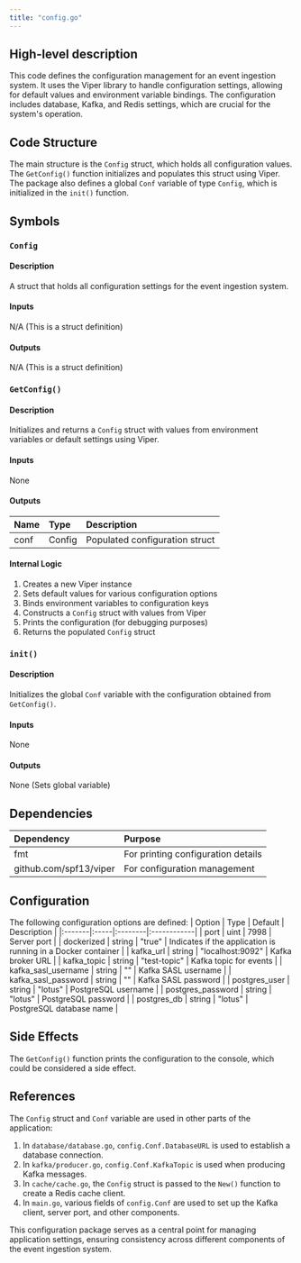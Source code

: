 ```yaml
---
title: "config.go"
---
```


## High-level description
This code defines the configuration management for an event ingestion system. It uses the Viper library to handle configuration settings, allowing for default values and environment variable bindings. The configuration includes database, Kafka, and Redis settings, which are crucial for the system's operation.

## Code Structure
The main structure is the `Config` struct, which holds all configuration values. The `GetConfig()` function initializes and populates this struct using Viper. The package also defines a global `Conf` variable of type `Config`, which is initialized in the `init()` function.

## Symbols

### `Config`
#### Description
A struct that holds all configuration settings for the event ingestion system.

#### Inputs
N/A (This is a struct definition)

#### Outputs
N/A (This is a struct definition)

### `GetConfig()`
#### Description
Initializes and returns a `Config` struct with values from environment variables or default settings using Viper.

#### Inputs
None

#### Outputs
| Name | Type | Description |
|:-----|:-----|:------------|
| conf | Config | Populated configuration struct |

#### Internal Logic
1. Creates a new Viper instance
2. Sets default values for various configuration options
3. Binds environment variables to configuration keys
4. Constructs a `Config` struct with values from Viper
5. Prints the configuration (for debugging purposes)
6. Returns the populated `Config` struct

### `init()`
#### Description
Initializes the global `Conf` variable with the configuration obtained from `GetConfig()`.

#### Inputs
None

#### Outputs
None (Sets global variable)

## Dependencies
| Dependency | Purpose |
|:-----------|:--------|
| fmt | For printing configuration details |
| github.com/spf13/viper | For configuration management |

## Configuration
The following configuration options are defined:
| Option | Type | Default | Description |
|:-------|:-----|:--------|:------------|
| port | uint | 7998 | Server port |
| dockerized | string | "true" | Indicates if the application is running in a Docker container |
| kafka_url | string | "localhost:9092" | Kafka broker URL |
| kafka_topic | string | "test-topic" | Kafka topic for events |
| kafka_sasl_username | string | "" | Kafka SASL username |
| kafka_sasl_password | string | "" | Kafka SASL password |
| postgres_user | string | "lotus" | PostgreSQL username |
| postgres_password | string | "lotus" | PostgreSQL password |
| postgres_db | string | "lotus" | PostgreSQL database name |

## Side Effects
The `GetConfig()` function prints the configuration to the console, which could be considered a side effect.

## References
The `Config` struct and `Conf` variable are used in other parts of the application:
1. In `database/database.go`, `config.Conf.DatabaseURL` is used to establish a database connection.
2. In `kafka/producer.go`, `config.Conf.KafkaTopic` is used when producing Kafka messages.
3. In `cache/cache.go`, the `Config` struct is passed to the `New()` function to create a Redis cache client.
4. In `main.go`, various fields of `config.Conf` are used to set up the Kafka client, server port, and other components.

This configuration package serves as a central point for managing application settings, ensuring consistency across different components of the event ingestion system.